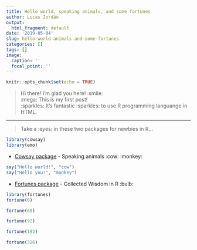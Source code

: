 ```yaml
---
title: Hello world, speaking animals, and some fortunes
author: Lucas Jordão
output:
  html_fragment: default
date: '2019-05-04'
slug: hello-world-animals-and-some-fortunes
categories: []
tags: []
image:
  caption: ''
  focal_point: ''
---
```

```r
knitr::opts_chunk$set(echo = TRUE)
```

> Hi there! I'm glad you here!  :smile:  
> :mega: This is my first post!  
> :sparkles: It's fantastic :sparkles: to use R programming languange in HTML.

---

> Take a :eyes: in these two packages for newbies in R...

```r
library(cowsay)
library(emo)
```

* [Cowsay package](https://cran.r-project.org/web/packages/cowsay/vignettes/cowsay_tutorial.html) - Speaking animals :cow: :monkey:
```r
say("Hello world!", "cow")
say("Hello you!", "monkey")
```

* [Fortunes package](https://cran.r-project.org/web/packages/fortunes/vignettes/fortunes.pdf) - Collected Wisdom in R :bulb:
```r
library(fortunes)
fortune(6)

fortune(68)

fortune(92)

fortune(192)

fortune(326)
```